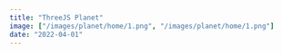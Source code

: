 ```yaml
---
title: "ThreeJS Planet"
image: ["/images/planet/home/1.png", "/images/planet/home/1.png"]
date: "2022-04-01"
---
```


<Header
  title="ThreeJS Planet"
  img="/images/planet/1.PNG"
  alt="Planet Picture"
/>
<List
  tec={["React", "ThreeJS"]}
  lib={[]}
  year="2022"
  client="common:own-project"
  website="https://planet-threejs-app.agustin-ribotta.xyz/"
  repo="https://github.com/AguzzDev/threejs-planet"
/>
<Galery
  imgs={["/images/planet/1.PNG", "/images/planet/1.PNG"]}
  alt="Planet Clone"
/>
